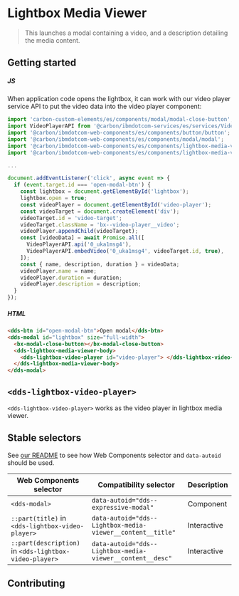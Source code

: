 
# Lightbox Media Viewer

> This launches a modal containing a video, and a description
> detailing the media content.

<Preview withToolbar>
  <Story id="components-lightbox-media-viewer--embedded-video-player" height="600px" />
</Preview>

## Getting started

##### JS

When application code opens the lightbox, it can work with our video player service API to put the video data into the video player component:

```javascript
import 'carbon-custom-elements/es/components/modal/modal-close-button';
import VideoPlayerAPI from '@carbon/ibmdotcom-services/es/services/VideoPlayer/VideoPlayer';
import '@carbon/ibmdotcom-web-components/es/components/button/button';
import '@carbon/ibmdotcom-web-components/es/components/modal/modal';
import '@carbon/ibmdotcom-web-components/es/components/lightbox-media-viewer/lightbox-media-viewer-body';
import '@carbon/ibmdotcom-web-components/es/components/lightbox-media-viewer/lightbox-video-player';

...

document.addEventListener('click', async event => {
  if (event.target.id === 'open-modal-btn') {
    const lightbox = document.getElementById('lightbox');
    lightbox.open = true;
    const videoPlayer = document.getElementById('video-player');
    const videoTarget = document.createElement('div');
    videoTarget.id = 'video-target';
    videoTarget.className = 'bx--video-player__video';
    videoPlayer.appendChild(videoTarget);
    const [videoData] = await Promise.all([
      VideoPlayerAPI.api('0_uka1msg4'),
      VideoPlayerAPI.embedVideo('0_uka1msg4', videoTarget.id, true),
    ]);
    const { name, description, duration } = videoData;
    videoPlayer.name = name;
    videoPlayer.duration = duration;
    videoPlayer.description = description;
  }
});
```

##### HTML

```html
<dds-btn id="open-modal-btn">Open modal</dds-btn>
<dds-modal id="lightbox" size="full-width">
  <bx-modal-close-button></bx-modal-close-button>
  <dds-lightbox-media-viewer-body>
    <dds-lightbox-video-player id="video-player"> </dds-lightbox-video-player>
  </dds-lightbox-media-viewer-body>
</dds-modal>
```

## `<dds-lightbox-video-player>`

`<dds-lightbox-video-player>` works as the video player in lightbox media viewer.

<Props of="dds-lightbox-video-player" />

## Stable selectors

See [our README](https://github.com/carbon-design-system/ibm-dotcom-library/tree/master/packages/web-components#stable-selectors-for-analytics-and-integratione2e-testing-in-web-components) to see how Web Components selector and `data-autoid` should be used.

| Web Components selector                                | Compatibility selector                                     | Description |
| ------------------------------------------------------ | ---------------------------------------------------------- | ----------- |
| `<dds-modal>`                                          | `data-autoid="dds--expressive-modal"`                      | Component   |
| `::part(title)` in `<dds-lightbox-video-player>`       | `data-autoid="dds--Lightbox-media-viewer__content__title"` | Interactive |
| `::part(description)` in `<dds-lightbox-video-player>` | `data-autoid="dds--Lightbox-media-viewer__content__desc"`  | Interactive |

## Contributing

<Description markdown={contributing} />
